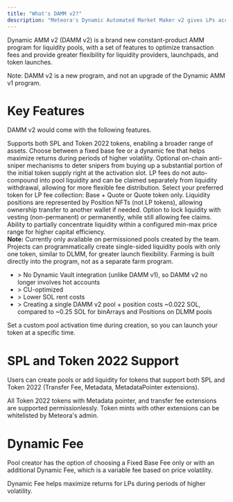 ```yaml
---
title: "What's DAMM v2?"
description: "Meteora's Dynamic Automated Market Maker v2 gives LPs access to a constant-product AMM pool with precise liquidity concentration all in real time."
---
```


Dynamic AMM v2 (DAMM v2) is a brand new constant-product AMM program for liquidity pools, with a set of features to optimize transaction fees and provide greater flexibility for liquidity providers, launchpads, and token launches.

Note: DAMM v2 is a new program, and not an upgrade of the Dynamic AMM v1 program.

# Key Features

DAMM v2 would come with the following features.


<CardGroup>
  <Card title="SPL and Token 2022 Support" icon="coin" iconType="solid">
    Supports both SPL and Token 2022 tokens, enabling a broader range of assets.
  </Card>
  <Card title="Dynamic Fee" icon="chart-line" iconType="solid">
    Choose between a fixed base fee or a dynamic fee that helps maximize returns during periods of higher volatility.
  </Card>
  <Card title="Anti-Sniper Suite" icon="shield" iconType="solid">
    Optional on-chain anti-sniper mechanisms to deter snipers from buying up a substantial portion of the initial token supply right at the activation slot.
  </Card>
  <Card title="Versatile LP Fee Claiming" icon="coins" iconType="solid">
    LP fees do not auto-compound into pool liquidity and can be claimed separately from liquidity withdrawal, allowing for more flexible fee distribution.
  </Card>
  <Card title="LP Fee Collection Mode" icon="wallet" iconType="solid">
    Select your preferred token for LP fee collection: Base + Quote or Quote token only.
  </Card>
  <Card title="Transferrable Position NFT" icon="gift" iconType="solid">
    Liquidity positions are represented by Position NFTs (not LP tokens), allowing ownership transfer to another wallet if needed.
  </Card>
  <Card title="Lock Liquidity Options" icon="lock" iconType="solid">
    Option to lock liquidity with vesting (non-permanent) or permanently, while still allowing fee claims.
  </Card>
  <Card title="Concentrated Liquidity" icon="filter" iconType="solid">
    Ability to partially concentrate liquidity within a configured min-max price range for higher capital efficiency.<br/>
    <b>Note:</b> Currently only available on permissioned pools created by the team.
  </Card>
  <Card title="Single-Sided Liquidity Launch" icon="chart-scatter" iconType="solid">
    Projects can programmatically create single-sided liquidity pools with only one token, similar to DLMM, for greater launch flexibility.
  </Card>
  <Card title="Built-in Farming Mechanism" icon="leaf" iconType="solid">
    Farming is built directly into the program, not as a separate farm program.
  </Card>
  <Card title="Greater Cost Efficiency" icon="dollar-sign" iconType="solid">
    <ul>
      <li>> No Dynamic Vault integration (unlike DAMM v1), so DAMM v2 no longer involves hot accounts</li>
      <li>> CU-optimized</li>
      <li>> Lower SOL rent costs</li>
      <li>> Creating a single DAMM v2 pool + position costs ~0.022 SOL, compared to ~0.25 SOL for binArrays and Positions on DLMM pools</li>
    </ul>
  </Card>
  <Card title="Custom Start Time" icon="clock" iconType="solid">
    Set a custom pool activation time during creation, so you can launch your token at a specific time.
  </Card>
</CardGroup>

# SPL and Token 2022 Support

Users can create pools or add liquidity for tokens that support both SPL and Token 2022 (Transfer Fee, Metadata, MetadataPointer extensions).

All Token 2022 tokens with Metadata pointer, and transfer fee extensions are supported permissionlessly. Token mints with other extensions can be whitelisted by Meteora's admin.

# Dynamic Fee

Pool creator has the option of choosing a Fixed Base Fee only or with an additional Dynamic Fee, which is a variable fee based on price volatility. 

Dynamic Fee helps maximize returns for LPs during periods of higher volatility.